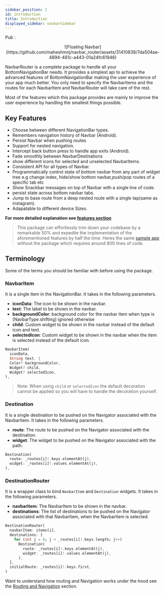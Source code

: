 ```yaml
---
sidebar_position: 1
id: introduction
title: Introduction
displayed_sidebar: navbarSidebar
---
```



Pub : <NavLink
  text="navbar_router 0.7.3"
  isNewTab={true}
  className="text-lg"
  to="https://pub.dev/packages/navbar_router"
/>

<center>
  ![Floating
  Navbar](https://github.com/maheshmnj/navbar_router/assets/31410839/7da504ae-4894-481c-a443-01a24fc61946)
</center>

NavbarRouter is a complete package to handle all your BottomNavigationBar needs. It provides a simplest api to achieve the advanced features of BottomNavigationBar making the user experience of your app much better. You only need to specify the NavbarItems and the routes for each NavbarItem and NavbarRouter will take care of the rest.

Most of the features which this package provides are mainly to improve the user experience by handling the smallest things possible.

## **Key Features**

- Choose between different NavigationBar types.
- Remembers navigation history of Navbar (Android).
- Persist Navbar when pushing routes
- Support for nested navigation.
- Intercept back button press to handle app exits (Android).
- Fade smoothly between NavbarDestinations
- show different icons for selected and unselected NavbarItems.
- Consistent API for all types of Navbar.
- Programmatically control state of bottom navbar from any part of widget tree e.g change index, hide/show bottom navbar,push/pop routes of a specific tab etc
- Show Snackbar messages on top of Navbar with a single line of code.
- persist state across bottom navbar tabs.
- Jump to base route from a deep nested route with a single tap(same as instagram).
- Adapatable to different device Sizes.

**For more detailed explanation see [features section](./features)**

> This package can effortlessly trim down your codebase by a remarkable 50% and expedite the implementation of the aforementioned features by half the time.
> Heres the same [sample app](https://gist.github.com/maheshmnj/894922ccb67f5fdc4ffb652e41916fa2) without the package which requires around 800 lines of code.

## Terminology

Some of the terms you should be familiar with before using the package.

### NavbarItem

It is a single item in the NavigationBar. It takes in the following parameters.

- **iconData**: The icon to be shown in the navbar.
- **text**: The label to be shown in the navbar.
- **backgroundColor**: background color for the navbar item when type is [NavbarType.shifting] ignored otherwise
- **child**: Custom widget to be shown in the navbar instead of the default icon and text.
- **selectedIcon**: Custom widget to be shown in the navbar when the item is selected instead of the default icon.

```dart
NavbarItem(
  iconData,
  String text, {
  Color? backgroundColor,
  Widget? child,
  Widget? selectedIcon,
),
```

> Note: When using `child` or `selectedIcon` the default decoration cannot be applied so you will have to handle the decoration yourself.

### Destination

It is a single destination to be pushed on the Navigator associated with the NavbarItem. It takes in the following parameters.

- **route**: The route to be pushed on the Navigator associated with the destination.
- **widget**: The widget to be pushed on the Navigator associated with the path.

```dart
Destination(
  route: _routes[i]!.keys.elementAt(j),
  widget: _routes[i]!.values.elementAt(j),
),
```

### DestinationRouter

It is a wrapper class to bind `NavbarItem` and `Destination` widgets. It takes in the following parameters.

- **navbarItem**: The NavbarItem to be shown in the navbar.
- **destinations**: The list of destinations to be pushed on the Navigator associated with that NavbarItem, when the NavbarItem is selected.

```dart
DestinationRouter(
  navbarItem: items[i],
  destinations: [
    for (int j = 0; j < _routes[i]!.keys.length; j++)
      Destination(
        route: _routes[i]!.keys.elementAt(j),
        widget: _routes[i]!.values.elementAt(j),
      ),
  ],
  initialRoute: _routes[i]!.keys.first,
)
```

Want to understand how routing and Navigation works under the hood see the [Routing and Navigation](./routes-and-navigation) section.
